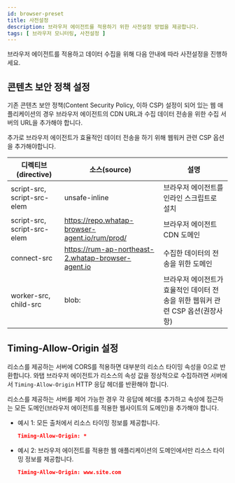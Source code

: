 ```yaml
---
id: browser-preset
title: 사전설정
description: 브라우저 에이전트를 적용하기 위한 사전설정 방법을 제공합니다.
tags: [ 브라우저 모니터링, 사전설정 ]
---
```


브라우저 에이전트를 적용하고 데이터 수집을 위해 다음 안내에 따라 사전설정을 진행하세요.

## 콘텐츠 보안 정책 설정

기존 콘텐츠 보안 정책(Content Security Policy, 이하 CSP) 설정이 되어 있는 웹 애플리케이션의 경우 브라우저 에이전트의 CDN URL과 수집 데이터 전송을 위한 수집 서버의 URL을 추가해야 합니다.

추가로 브라우저 에이전트가 효율적인 데이터 전송을 하기 위해 웹워커 관련 CSP 옵션을 추가해야합니다.

| 디렉티브(directive)         | 소스(source)                         | 설명                                                           |
| --------------------------- | ------------------------------------ | -------------------------------------------------------------- |
| script-src, script-src-elem | unsafe-inline                        | 브라우저 에이전트를 인라인 스크립트로 설치                   |
| script-src, script-src-elem | https://repo.whatap-browser-agent.io/rum/prod/ | 브라우저 에이전트 CDN 도메인                                   |
| connect-src                 | https://rum-ap-northeast-2.whatap-browser-agent.io | 수집한 데이터의 전송을 위한 도메인                             |
| worker-src, child-src       | blob:                                | 브라우저 에이전트가 효율적인 데이터 전송을 위한 웹워커 관련 CSP 옵션(권장사항) |

## Timing-Allow-Origin 설정

리소스를 제공하는 서버에 CORS를 적용하면 대부분의 리소스 타이밍 속성을 0으로 반환합니다. 와탭 브라우저 에이전트가 리소스의 속성 값을 정상적으로 수집하려면 서버에서 `Timing-Allow-Origin` HTTP 응답 헤더를 반환해야 합니다. 

리소스를 제공하는 서버를 제어 가능한 경우 각 응답에 헤더를 추가하고 속성에 접근하는 모든 도메인(브라우저 에이전트를 적용한 웹사이트의 도메인)을 추가해야 합니다.

- 예시 1: 모든 출처에서 리소스 타이밍 정보를 제공합니다.
    
  ```json
  Timing-Allow-Origin: *
  ```
    
- 예시 2: 브라우저 에이전트를 적용한 웹 애플리케이션의 도메인에서만 리소스 타이밍 정보를 제공합니다.
    
  ```json
  Timing-Allow-Origin: www.site.com
  ```